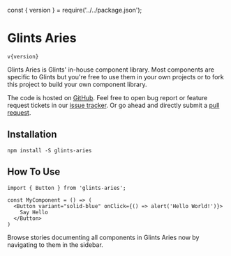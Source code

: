 const { version } = require('../../package.json');

<Meta title="Introduction" />

# Glints Aries

<code>v{version}</code>

Glints Aries is Glints' in-house component library. Most components are specific to Glints but you're free to use them in your own projects or to fork this project to build your own component library.

The code is hosted on [GitHub](https://github.com/glints-dev/glints-aries). Feel free to open bug report or feature request tickets in our [issue tracker](https://github.com/glints-dev/glints-aries/issues). Or go ahead and directly submit a [pull request](https://github.com/glints-dev/glints-aries/pulls).

## Installation

```
npm install -S glints-aries
```

## How To Use

```
import { Button } from 'glints-aries';

const MyComponent = () => (
  <Button variant="solid-blue" onClick={() => alert('Hello World!')}>
    Say Hello
  </Button>
)
```

Browse stories documenting all components in Glints Aries now by navigating to them in the sidebar.
